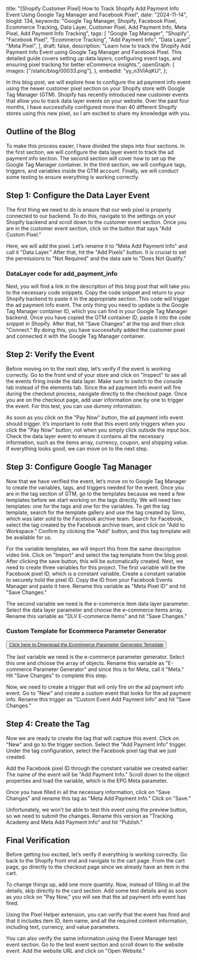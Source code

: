   title:
    "[Shopify Customer Pixel] How to Track Shopify Add Payment Info Event Using Google Tag Manager and Facebook Pixel",
  date: "2024-11-14",
  blogId: 134,
  keywords:
    "Google Tag Manager, Shopify, Facebook Pixel, Ecommerce Tracking, Data Layer, Customer Pixel, Add Payment Info, Meta Pixel, Add Payment Info Tracking",
  tags: [
    "Google Tag Manager",
    "Shopify",
    "Facebook Pixel",
    "Ecommerce Tracking",
    "Add Payment Info",
    "Data Layer",
    "Meta Pixel",
  ],
  draft: false,
  description:
    "Learn how to track the Shopify Add Payment Info Event using Google Tag Manager and Facebook Pixel. This detailed guide covers setting up data layers, configuring event tags, and ensuring pixel tracking for better eCommerce insights.",
  openGraph: {
    images: ["/static/blog/00033.png"],
  },
  embedId: "yy_n3VIAqKU",
};

<BlogHeader metadata={metadata} />

In this blog post, we will explore how to configure the ad payment info event
using the newer customer pixel section on your Shopify store with Google Tag
Manager (GTM). Shopify has recently introduced new customer events that allow
you to track data layer events on your website. Over the past four months, I
have successfully configured more than 40 different Shopify stores using this
new pixel, so I am excited to share my knowledge with you.

## Outline of the Blog

To make this process easier, I have divided the steps into four sections. In the first section, we will configure the data layer event to track the ad payment info section. The second section will cover how to set up the Google Tag Manager container. In the third section, we will configure tags, triggers, and variables inside the GTM account. Finally, we will conduct some testing to ensure everything is working correctly.

## Step 1: Configure the Data Layer Event

The first thing we need to do is ensure that our web pixel is properly connected to our backend. To do this, navigate to the settings on your Shopify backend and scroll down to the customer event section. Once you are in the customer event section, click on the button that says "Add Custom Pixel."

Here, we will add the pixel. Let’s rename it to "Meta Add Payment Info" and call it "Data Layer." After that, hit the "Add Pixels" button. It is crucial to set the permissions to "Not Required" and the data sale to "Does Not Qualify."

### DataLayer code for add_payment_info

<DataLayerCodeBlock fileName="add_payment_info.js" />

Next, you will find a link in the description of this blog post that will take you to the necessary code snippets. Copy the code snippet and return to your Shopify backend to paste it in the appropriate section. This code will trigger the ad payment info event. The only thing you need to update is the Google Tag Manager container ID, which you can find in your Google Tag Manager backend. Once you have copied the GTM container ID, paste it into the code snippet in Shopify. After that, hit "Save Changes" at the top and then click "Connect." By doing this, you have successfully added the customer pixel and connected it with the Google Tag Manager container.

## Step 2: Verify the Event

Before moving on to the next step, let’s verify if the event is working correctly. Go to the front end of your store and click on "Inspect" to see all the events firing inside the data layer. Make sure to switch to the console tab instead of the elements tab. Since the ad payment info event will fire during the checkout process, navigate directly to the checkout page. Once you are on the checkout page, add user information one by one to trigger the event. For this test, you can use dummy information.

As soon as you click on the "Pay Now" button, the ad payment info event should trigger. It’s important to note that this event only triggers when you click the "Pay Now" button, not when you simply click outside the input box. Check the data layer event to ensure it contains all the necessary information, such as the items array, currency, coupon, and shipping value. If everything looks good, we can move on to the next step.

## Step 3: Configure Google Tag Manager

Now that we have verified the event, let’s move on to Google Tag Manager to create the variables, tags, and triggers needed for the event. Once you are in the tag section of GTM, go to the templates because we need a few templates before we start working on the tags directly. We will need two templates: one for the tags and one for the variables. To get the tag template, search for the template gallery and use the tag created by Simo, which was later sold to the Facebook archive team. Search for Facebook, select the tag created by the Facebook archive team, and click on "Add to Workspace." Confirm by clicking the "Add" button, and this tag template will be available for us.

For the variable templates, we will import this from the same description video link. Click on "Import" and select the tag template from the blog post. After clicking the save button, this will be automatically created. Next, we need to create three variables for this project. The first variable will be the Facebook pixel ID, which is a constant variable. Create a constant variable to securely hold the pixel ID. Copy the ID from your Facebook Events Manager and paste it here. Rename this variable as "Meta Pixel ID" and hit "Save Changes."

The second variable we need is the e-commerce item data layer parameter. Select the data layer parameter and choose the e-commerce items array. Rename this variable as "DLV E-commerce Items" and hit "Save Changes."

### Custom Template for Ecommerce Parameter Generator

<AuthenticatedLayout>
  <Button className="p-6">
    <a href="/static/templates/Ecommerce-Parameter-Generator.tpl" download>
      Click here to Download the Ecommerce Parameter Generator Template
    </a>
  </Button>
</AuthenticatedLayout>

The last variable we need is the e-commerce parameter generator. Select this one and choose the array of objects. Rename this variable as "E-commerce Parameter Generator" and since this is for Meta, call it "Meta." Hit "Save Changes" to complete this step.

Now, we need to create a trigger that will only fire on the ad payment info event. Go to "New" and create a custom event that looks for the ad payment info. Rename this trigger as "Custom Event Add Payment Info" and hit "Save Changes."

## Step 4: Create the Tag

Now we are ready to create the tag that will capture this event. Click on "New" and go to the trigger section. Select the "Add Payment Info" trigger. Under the tag configuration, select the Facebook pixel tag that we just created.

Add the Facebook pixel ID through the constant variable we created earlier. The name of the event will be "Add Payment Info." Scroll down to the object properties and load the variable, which is the EPG Meta parameter.

Once you have filled in all the necessary information, click on "Save Changes" and rename this tag as "Meta Add Payment Info." Click on "Save."

Unfortunately, we won’t be able to test this event using the preview button, so we need to submit the changes. Rename this version as "Tracking Academy and Meta Add Payment Info" and hit "Publish."

## Final Verification

Before getting too excited, let’s verify if everything is working correctly. Go back to the Shopify front end and navigate to the cart page. From the cart page, go directly to the checkout page since we already have an item in the cart.

To change things up, add one more quantity. Now, instead of filling in all the details, skip directly to the card section. Add some test details and as soon as you click on "Pay Now," you will see that the ad payment info event has fired.

Using the Pixel Helper extension, you can verify that the event has fired and that it includes item ID, item name, and all the required content information, including text, currency, and value parameters.

You can also verify the same information using the Event Manager test event section. Go to the test event section and scroll down to the website event. Add the website URL and click on "Open Website."
